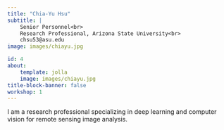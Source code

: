 ```yaml
---
title: "Chia-Yu Hsu"
subtitle: | 
    Senior Personnel<br>
    Research Professional, Arizona State University<br>
    chsu53@asu.edu
image: images/chiayu.jpg

id: 4
about:
    template: jolla
    image: images/chiayu.jpg
title-block-banner: false
workshop: 1
---
```


I am a research professional specializing in deep learning and computer vision for remote sensing image analysis.